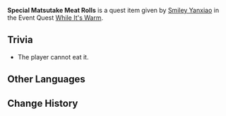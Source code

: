 {{Item Infobox
|id           = 100650
|image        = Item Matsutake Meat Rolls.png
|type         = Quest Items
|description  = '''While It's Warm:''' Freshly made Matsutake Meat Rolls. The person who ordered this is in for a treat.
|source1      = Given during [[While It's Warm]] (Day 2)
}}
'''Special Matsutake Meat Rolls''' is a quest item given by [[Smiley Yanxiao]] in the Event Quest [[While It's Warm]].

==Trivia==
* The player cannot eat it.

==Other Languages==
{{Other Languages
|default_hidden = 1
|en      = Special Matsutake Meat Rolls
|zhs     = 特制的松茸酿肉卷
|zhs_rm  = Tèzhì de Sōngróng Niàng Ròu Juàn
|zht     = 特製的松茸釀肉卷
|zht_rm  = Tèzhì de Sōngróng Niàng Ròu Juàn
|ja      = 特製松茸の肉巻き
|ja_rm   = Tokusei Matsutake no Niku Maki
|ko      = 특제 버섯고기말이
|ko_rm   = Teukje Beoseotgogimari
|es      = Rollos de carne con matsutake especiales
|fr      = Rouleaux de viande au matsutake spéciaux
|ru      = Особые голубцы с грибами
|th      = Matsutake Meat Roll สูตรพิเศษ
|th_rm   = Matsutake Meat Roll Sut Phiset
|vi      = Nhung Tùng Ủ Thịt Cuộn Đặc Biệt
|de      = Besondere mit Matsutake gefüllte Fleischröllchen
|id      = Matsutake Meat Rolls Spesial
|pt      = Rolinho de Carne com Matsutake Especial
|tr      = Özel Matsutake Rostosu
|it      = Involtini di carne ai matsutake speciali
}}

==Change History==
{{Change History|1.1}}